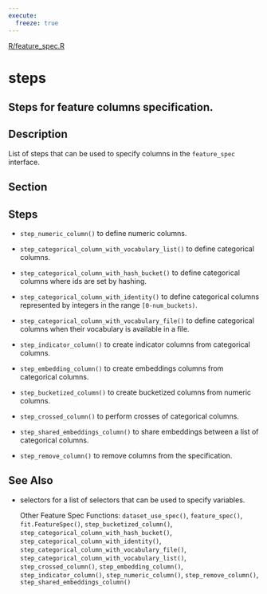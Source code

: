 ```yaml
---
execute:
  freeze: true
---
```


[R/feature_spec.R](https://github.com/rstudio/tfdatasets//blob/main/R/feature_spec.R#L1096) 

# steps

## Steps for feature columns specification.

## Description
 List of steps that can be used to specify columns in the `feature_spec` interface. 





## Section

## Steps

   

- `step_numeric_column()` to define numeric columns. 

- `step_categorical_column_with_vocabulary_list()` to define categorical columns. 

- `step_categorical_column_with_hash_bucket()` to define categorical columns where ids are set by hashing. 

- `step_categorical_column_with_identity()` to define categorical columns represented by integers in the range `[0-num_buckets)`. 

- `step_categorical_column_with_vocabulary_file()` to define categorical columns when their vocabulary is available in a file. 

- `step_indicator_column()` to create indicator columns from categorical columns. 

- `step_embedding_column()` to create embeddings columns from categorical columns. 

- `step_bucketized_column()` to create bucketized columns from numeric columns. 

- `step_crossed_column()` to perform crosses of categorical columns. 

- `step_shared_embeddings_column()` to share embeddings between a list of categorical columns. 

- `step_remove_column()` to remove columns from the specification. 

 




## See Also

  

- selectors for a list of selectors that can be used to specify variables. 

  Other Feature Spec Functions:  `dataset_use_spec()`, `feature_spec()`, `fit.FeatureSpec()`, `step_bucketized_column()`, `step_categorical_column_with_hash_bucket()`, `step_categorical_column_with_identity()`, `step_categorical_column_with_vocabulary_file()`, `step_categorical_column_with_vocabulary_list()`, `step_crossed_column()`, `step_embedding_column()`, `step_indicator_column()`, `step_numeric_column()`, `step_remove_column()`, `step_shared_embeddings_column()` 

